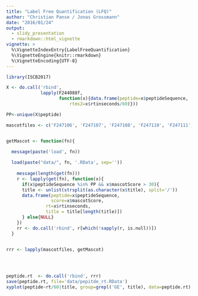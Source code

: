 ```yaml
---
title: "Label Free Quantification (LFQ)"
author: "Christian Panse / Jonas Grossmann"
date: "2016/01/24"
output: 
  - slidy_presentation
  - rmarkdown::html_vignette
vignette: >
  %\VignetteIndexEntry{LabelFreeQuantification}
  %\VignetteEngine{knitr::rmarkdown}
  %\VignetteEncoding{UTF-8}
---
```


```r

library(ISCB2017)
```

```r
X <- do.call('rbind', 
             lapply(F244088f,
                    function(x){data.frame(peptide=x$peptideSequence,
                        rtms2=x$rtinseconds/60)}))

PP<-unique(X$peptide)
```

```r

mascotfiles <- c('F247106', 'F247107', 'F247108', 'F247110', 'F247111', 'F247112', 'F247113', 'F247114', 'F247115', 'F247116', 'F247117', 'F247118', 'F247120')


getMascot <- function(fn){
 
  message(paste('load', fn))

  load(paste("data/", fn, '.RData', sep=''))
 
    message(length(get(fn)))
    r <- lapply(get(fn), function(x){
      if(x$peptideSequence %in% PP && x$mascotScore > 30){
      title <- unlist(strsplit(as.character(x$title), split='/'))
      data.frame(peptide=x$peptideSequence, 
                 score=x$mascotScore,
               rt=x$rtinseconds, 
               title = title[length(title)])
      } else{NULL}
    })
    rr <- do.call('rbind', r[which(!sapply(r, is.null))]) 
  }

    
rrr <- lapply(mascotfiles, getMascot)

 


peptide.rt  <- do.call('rbind', rrr)
save(peptide.rt, file='data/pepitde_rt.RData')
xyplot(peptide~rt/60|title, group=grepl('GE', title), data=peptide.rt)
```

